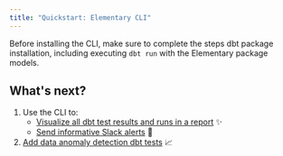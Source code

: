 ```yaml
---
title: "Quickstart: Elementary CLI"
---
```




Before installing the CLI, make sure to complete the steps dbt package installation, including executing `dbt run` with the Elementary package models.

<Accordion title="dbt package installation">

<InstallDbtPackage />

</Accordion>


<AddConnectionProfile />

<ConnectionProfile />

<ProfilePermissions />

<InstallCLI />


## What's next?
1. Use the CLI to:
    - [Visualize all dbt test results and runs in a report](./quickstart/generate-report-ui) ✨
    - [Send informative Slack alerts](../quickstart/send-slack-alerts) 📣
2. [Add data anomaly detection dbt tests](../guides/add-elementary-tests) 📈
